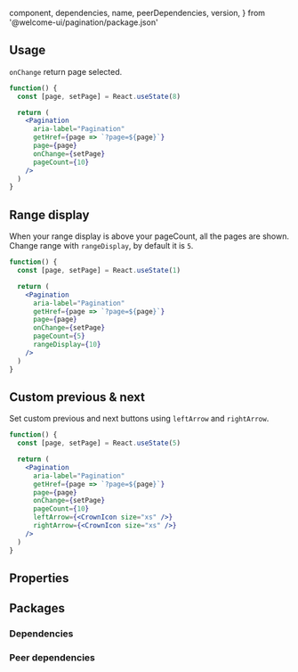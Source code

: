 
  component,
  dependencies,
  name,
  peerDependencies,
  version,
} from '@welcome-ui/pagination/package.json'

<Showcase
  version={version}
  name={name}
  component={component}
  description="Allows user to switch between pages of a list items."
/>

## Usage

`onChange` return page selected.

```jsx
function() {
  const [page, setPage] = React.useState(8)

  return (
    <Pagination
      aria-label="Pagination"
      getHref={page => `?page=${page}`}
      page={page}
      onChange={setPage}
      pageCount={10}
    />
  )
}
```

## Range display

When your range display is above your pageCount, all the pages are shown.<br />Change range with `rangeDisplay`, by default it is `5`.

```jsx
function() {
  const [page, setPage] = React.useState(1)

  return (
    <Pagination
      aria-label="Pagination"
      getHref={page => `?page=${page}`}
      page={page}
      onChange={setPage}
      pageCount={5}
      rangeDisplay={10}
    />
  )
}
```

## Custom previous & next

Set custom previous and next buttons using `leftArrow` and `rightArrow`.

```jsx
function() {
  const [page, setPage] = React.useState(5)

  return (
    <Pagination
      aria-label="Pagination"
      getHref={page => `?page=${page}`}
      page={page}
      onChange={setPage}
      pageCount={10}
      leftArrow={<CrownIcon size="xs" />}
      rightArrow={<CrownIcon size="xs" />}
    />
  )
}
```

## Properties

<Props propTypes={props.propTypes.Pagination} />

## Packages

### Dependencies

<Dependencies dependencies={dependencies} />

### Peer dependencies

<Dependencies dependencies={peerDependencies} />

<Pagination />
